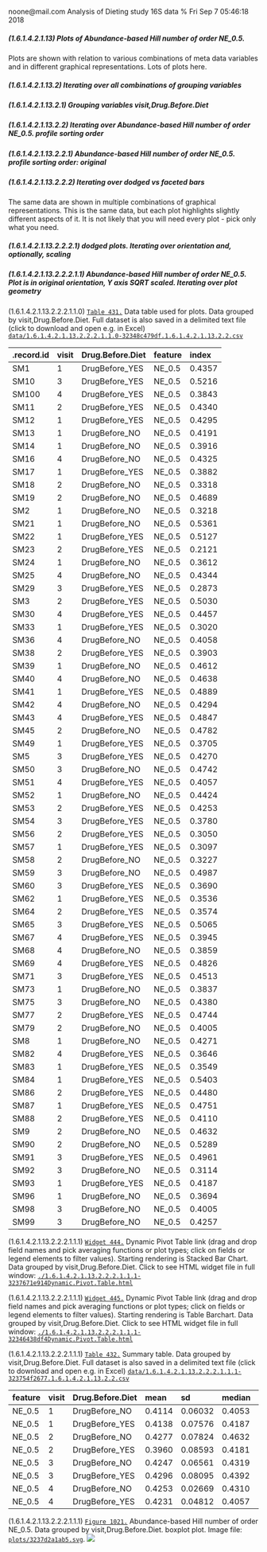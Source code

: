 noone@mail.com
Analysis of Dieting study 16S data
% Fri Sep  7 05:46:18 2018



##### \(1.6.1.4.2.1.13\) Plots of Abundance-based Hill number of order NE_0.5.



Plots are shown with relation to various combinations of meta 
                   data variables and in different graphical representations. Lots of plots here.



##### \(1.6.1.4.2.1.13.2\) Iterating over all combinations of grouping variables




##### \(1.6.1.4.2.1.13.2.1\) Grouping variables visit,Drug.Before.Diet




##### \(1.6.1.4.2.1.13.2.2\) Iterating over Abundance-based Hill number of order NE_0.5. profile sorting order




##### \(1.6.1.4.2.1.13.2.2.1\) Abundance-based Hill number of order NE_0.5. profile sorting order: original




##### \(1.6.1.4.2.1.13.2.2.2\) Iterating over dodged vs faceted bars



The same data are shown in multiple combinations of graphical representations. 
                         This is the same data, but each plot highlights slightly different aspects of it.
                         It is not likely that you will need every plot - pick only what you need.



##### \(1.6.1.4.2.1.13.2.2.2.1\) dodged plots. Iterating over orientation and, optionally, scaling




##### \(1.6.1.4.2.1.13.2.2.2.1.1\) Abundance-based Hill number of order NE_0.5. Plot is in original orientation, Y axis SQRT scaled. Iterating over plot geometry



\(1.6.1.4.2.1.13.2.2.2.1.1.0\) <a name="table.431"></a>[`Table 431.`](#table.431) Data table used for plots. Data grouped by visit,Drug.Before.Diet. Full dataset is also saved in a delimited text file (click to download and open e.g. in Excel) [`data/1.6.1.4.2.1.13.2.2.2.1.1.0-32348c479df.1.6.1.4.2.1.13.2.2.csv`](data/1.6.1.4.2.1.13.2.2.2.1.1.0-32348c479df.1.6.1.4.2.1.13.2.2.csv)




| .record.id | visit | Drug.Before.Diet | feature | index  |
|:-----------|:------|:-----------------|:--------|:-------|
| SM1        | 1     | DrugBefore\_YES  | NE\_0.5 | 0.4357 |
| SM10       | 3     | DrugBefore\_YES  | NE\_0.5 | 0.5216 |
| SM100      | 4     | DrugBefore\_YES  | NE\_0.5 | 0.3843 |
| SM11       | 2     | DrugBefore\_YES  | NE\_0.5 | 0.4340 |
| SM12       | 1     | DrugBefore\_YES  | NE\_0.5 | 0.4295 |
| SM13       | 1     | DrugBefore\_NO   | NE\_0.5 | 0.4191 |
| SM14       | 1     | DrugBefore\_NO   | NE\_0.5 | 0.3916 |
| SM16       | 4     | DrugBefore\_NO   | NE\_0.5 | 0.4325 |
| SM17       | 1     | DrugBefore\_YES  | NE\_0.5 | 0.3882 |
| SM18       | 2     | DrugBefore\_NO   | NE\_0.5 | 0.3318 |
| SM19       | 2     | DrugBefore\_NO   | NE\_0.5 | 0.4689 |
| SM2        | 1     | DrugBefore\_NO   | NE\_0.5 | 0.3218 |
| SM21       | 1     | DrugBefore\_NO   | NE\_0.5 | 0.5361 |
| SM22       | 1     | DrugBefore\_YES  | NE\_0.5 | 0.5127 |
| SM23       | 2     | DrugBefore\_YES  | NE\_0.5 | 0.2121 |
| SM24       | 1     | DrugBefore\_NO   | NE\_0.5 | 0.3612 |
| SM25       | 4     | DrugBefore\_NO   | NE\_0.5 | 0.4344 |
| SM29       | 3     | DrugBefore\_YES  | NE\_0.5 | 0.2873 |
| SM3        | 2     | DrugBefore\_YES  | NE\_0.5 | 0.5030 |
| SM30       | 4     | DrugBefore\_YES  | NE\_0.5 | 0.4457 |
| SM33       | 1     | DrugBefore\_YES  | NE\_0.5 | 0.3020 |
| SM36       | 4     | DrugBefore\_NO   | NE\_0.5 | 0.4058 |
| SM38       | 2     | DrugBefore\_YES  | NE\_0.5 | 0.3903 |
| SM39       | 1     | DrugBefore\_NO   | NE\_0.5 | 0.4612 |
| SM40       | 4     | DrugBefore\_NO   | NE\_0.5 | 0.4638 |
| SM41       | 1     | DrugBefore\_YES  | NE\_0.5 | 0.4889 |
| SM42       | 4     | DrugBefore\_NO   | NE\_0.5 | 0.4294 |
| SM43       | 4     | DrugBefore\_YES  | NE\_0.5 | 0.4847 |
| SM45       | 2     | DrugBefore\_NO   | NE\_0.5 | 0.4782 |
| SM49       | 1     | DrugBefore\_YES  | NE\_0.5 | 0.3705 |
| SM5        | 3     | DrugBefore\_YES  | NE\_0.5 | 0.4270 |
| SM50       | 3     | DrugBefore\_NO   | NE\_0.5 | 0.4742 |
| SM51       | 4     | DrugBefore\_YES  | NE\_0.5 | 0.4057 |
| SM52       | 1     | DrugBefore\_NO   | NE\_0.5 | 0.4424 |
| SM53       | 2     | DrugBefore\_YES  | NE\_0.5 | 0.4253 |
| SM54       | 3     | DrugBefore\_YES  | NE\_0.5 | 0.3780 |
| SM56       | 2     | DrugBefore\_YES  | NE\_0.5 | 0.3050 |
| SM57       | 1     | DrugBefore\_YES  | NE\_0.5 | 0.3097 |
| SM58       | 2     | DrugBefore\_NO   | NE\_0.5 | 0.3227 |
| SM59       | 3     | DrugBefore\_NO   | NE\_0.5 | 0.4987 |
| SM60       | 3     | DrugBefore\_YES  | NE\_0.5 | 0.3690 |
| SM62       | 1     | DrugBefore\_YES  | NE\_0.5 | 0.3536 |
| SM64       | 2     | DrugBefore\_YES  | NE\_0.5 | 0.3574 |
| SM65       | 3     | DrugBefore\_YES  | NE\_0.5 | 0.5065 |
| SM67       | 4     | DrugBefore\_YES  | NE\_0.5 | 0.3945 |
| SM68       | 4     | DrugBefore\_NO   | NE\_0.5 | 0.3859 |
| SM69       | 4     | DrugBefore\_YES  | NE\_0.5 | 0.4826 |
| SM71       | 3     | DrugBefore\_YES  | NE\_0.5 | 0.4513 |
| SM73       | 1     | DrugBefore\_NO   | NE\_0.5 | 0.3837 |
| SM75       | 3     | DrugBefore\_NO   | NE\_0.5 | 0.4380 |
| SM77       | 2     | DrugBefore\_YES  | NE\_0.5 | 0.4744 |
| SM79       | 2     | DrugBefore\_NO   | NE\_0.5 | 0.4005 |
| SM8        | 1     | DrugBefore\_NO   | NE\_0.5 | 0.4271 |
| SM82       | 4     | DrugBefore\_YES  | NE\_0.5 | 0.3646 |
| SM83       | 1     | DrugBefore\_YES  | NE\_0.5 | 0.3549 |
| SM84       | 1     | DrugBefore\_YES  | NE\_0.5 | 0.5403 |
| SM86       | 2     | DrugBefore\_YES  | NE\_0.5 | 0.4480 |
| SM87       | 1     | DrugBefore\_YES  | NE\_0.5 | 0.4751 |
| SM88       | 2     | DrugBefore\_YES  | NE\_0.5 | 0.4110 |
| SM9        | 2     | DrugBefore\_NO   | NE\_0.5 | 0.4632 |
| SM90       | 2     | DrugBefore\_NO   | NE\_0.5 | 0.5289 |
| SM91       | 3     | DrugBefore\_YES  | NE\_0.5 | 0.4961 |
| SM92       | 3     | DrugBefore\_NO   | NE\_0.5 | 0.3114 |
| SM93       | 1     | DrugBefore\_YES  | NE\_0.5 | 0.4187 |
| SM96       | 1     | DrugBefore\_NO   | NE\_0.5 | 0.3694 |
| SM98       | 3     | DrugBefore\_NO   | NE\_0.5 | 0.4005 |
| SM99       | 3     | DrugBefore\_NO   | NE\_0.5 | 0.4257 |







\(1.6.1.4.2.1.13.2.2.2.1.1.1\) <a name="widget.444"></a>[`Widget 444.`](#widget.444) Dynamic Pivot Table link (drag and drop field names and pick averaging 
                      functions or plot types; click on fields or legend elements to filter values). 
                      Starting rendering is Stacked Bar Chart. Data grouped by visit,Drug.Before.Diet. Click to see HTML widget file in full window: [`./1.6.1.4.2.1.13.2.2.2.1.1.1-3237671e914Dynamic.Pivot.Table.html`](./1.6.1.4.2.1.13.2.2.2.1.1.1-3237671e914Dynamic.Pivot.Table.html)





\(1.6.1.4.2.1.13.2.2.2.1.1.1\) <a name="widget.445"></a>[`Widget 445.`](#widget.445) Dynamic Pivot Table link (drag and drop field names and pick averaging 
                      functions or plot types; click on fields or legend elements to filter values). 
                      Starting rendering is Table Barchart. Data grouped by visit,Drug.Before.Diet. Click to see HTML widget file in full window: [`./1.6.1.4.2.1.13.2.2.2.1.1.1-32346438df4Dynamic.Pivot.Table.html`](./1.6.1.4.2.1.13.2.2.2.1.1.1-32346438df4Dynamic.Pivot.Table.html)


\(1.6.1.4.2.1.13.2.2.2.1.1.1\) <a name="table.432"></a>[`Table 432.`](#table.432) Summary table. Data grouped by visit,Drug.Before.Diet. Full dataset is also saved in a delimited text file (click to download and open e.g. in Excel) [`data/1.6.1.4.2.1.13.2.2.2.1.1.1-323754f2677.1.6.1.4.2.1.13.2.2.csv`](data/1.6.1.4.2.1.13.2.2.2.1.1.1-323754f2677.1.6.1.4.2.1.13.2.2.csv)




| feature | visit | Drug.Before.Diet | mean   | sd      | median | incidence |
|:--------|:------|:-----------------|:-------|:--------|:-------|:----------|
| NE\_0.5 | 1     | DrugBefore\_NO   | 0.4114 | 0.06032 | 0.4053 | 1         |
| NE\_0.5 | 1     | DrugBefore\_YES  | 0.4138 | 0.07576 | 0.4187 | 1         |
| NE\_0.5 | 2     | DrugBefore\_NO   | 0.4277 | 0.07824 | 0.4632 | 1         |
| NE\_0.5 | 2     | DrugBefore\_YES  | 0.3960 | 0.08593 | 0.4181 | 1         |
| NE\_0.5 | 3     | DrugBefore\_NO   | 0.4247 | 0.06561 | 0.4319 | 1         |
| NE\_0.5 | 3     | DrugBefore\_YES  | 0.4296 | 0.08095 | 0.4392 | 1         |
| NE\_0.5 | 4     | DrugBefore\_NO   | 0.4253 | 0.02669 | 0.4310 | 1         |
| NE\_0.5 | 4     | DrugBefore\_YES  | 0.4231 | 0.04812 | 0.4057 | 1         |







\(1.6.1.4.2.1.13.2.2.2.1.1.1\) <a name="figure.1021"></a>[`Figure 1021.`](#figure.1021) Abundance-based Hill number of order NE_0.5. Data grouped by visit,Drug.Before.Diet.  boxplot plot.  Image file: [`plots/3237d2a1ab5.svg`](plots/3237d2a1ab5.svg).
![](plots/3237d2a1ab5.svg)